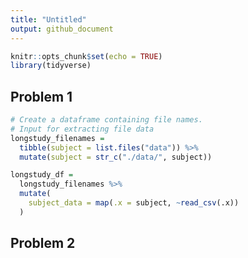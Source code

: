 ```yaml
---
title: "Untitled"
output: github_document
---
```


```r
knitr::opts_chunk$set(echo = TRUE)
library(tidyverse)
```


## Problem 1  

```r
# Create a dataframe containing file names.
# Input for extracting file data
longstudy_filenames = 
  tibble(subject = list.files("data")) %>% 
  mutate(subject = str_c("./data/", subject))

longstudy_df = 
  longstudy_filenames %>% 
  mutate(
    subject_data = map(.x = subject, ~read_csv(.x))
  )


```


## Problem 2  
